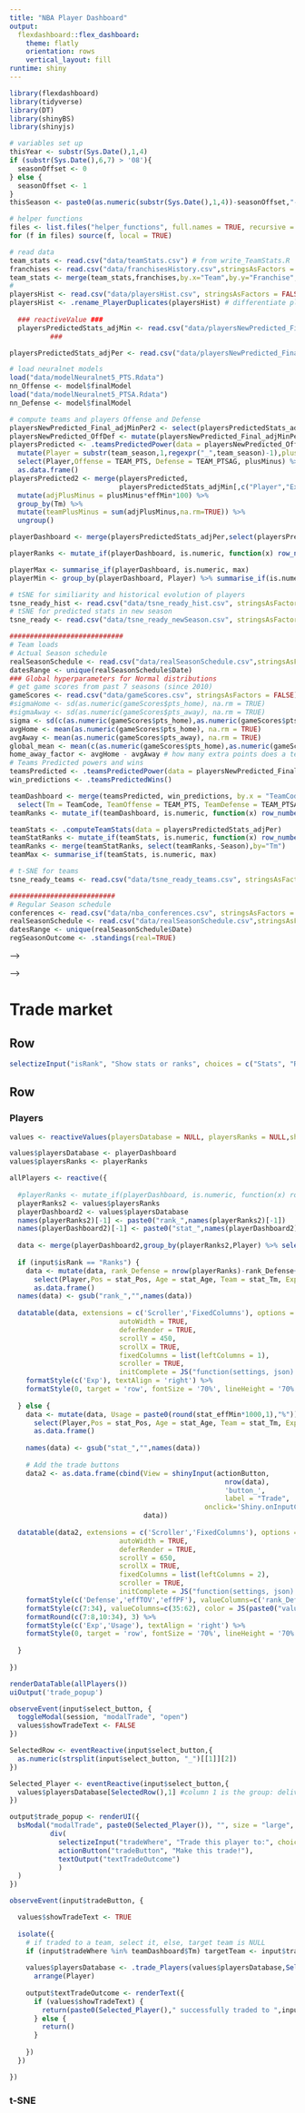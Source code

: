 ```yaml
---
title: "NBA Player Dashboard"
output: 
  flexdashboard::flex_dashboard:
    theme: flatly
    orientation: rows
    vertical_layout: fill
runtime: shiny
---
```


```r
library(flexdashboard)
library(tidyverse)
library(DT)
library(shinyBS)
library(shinyjs)

# variables set up
thisYear <- substr(Sys.Date(),1,4)
if (substr(Sys.Date(),6,7) > '08'){
  seasonOffset <- 0
} else {
  seasonOffset <- 1
}
thisSeason <- paste0(as.numeric(substr(Sys.Date(),1,4))-seasonOffset,"-",as.numeric(substr(Sys.Date(),1,4))-seasonOffset+1) 

# helper functions
files <- list.files("helper_functions", full.names = TRUE, recursive = TRUE)
for (f in files) source(f, local = TRUE)

# read data
team_stats <- read.csv("data/teamStats.csv") # from write_TeamStats.R
franchises <- read.csv("data/franchisesHistory.csv",stringsAsFactors = FALSE) 
team_stats <- merge(team_stats,franchises,by.x="Team",by.y="Franchise",all.x=TRUE)
#
playersHist <- read.csv("data/playersHist.csv", stringsAsFactors = FALSE) # from write_playersHist.R
playersHist <- .rename_PlayerDuplicates(playersHist) # differentiate players with the same name
  
  ### reactiveValue ###
  playersPredictedStats_adjMin <- read.csv("data/playersNewPredicted_Final_adjMin.csv", stringsAsFactors = FALSE)
          ### 

playersPredictedStats_adjPer <- read.csv("data/playersNewPredicted_Final_adjPer.csv", stringsAsFactors = FALSE)

# load neuralnet models
load("data/modelNeuralnet5_PTS.Rdata")
nn_Offense <- model$finalModel
load("data/modelNeuralnet5_PTSA.Rdata")
nn_Defense <- model$finalModel

# compute teams and players Offense and Defense
playersNewPredicted_Final_adjMinPer2 <- select(playersPredictedStats_adjPer, -contains("Per"), -effFG, -effFGA, -effPTS, -effTRB)
playersNewPredicted_OffDef <- mutate(playersNewPredicted_Final_adjMinPer2, Tm = Player, effMin = 1)
playersPredicted <- .teamsPredictedPower(data = playersNewPredicted_OffDef,actualOrPred="predicted") %>%
  mutate(Player = substr(team_season,1,regexpr("_",team_season)-1),plusMinus = TEAM_PTS-TEAM_PTSAG) %>%
  select(Player,Offense = TEAM_PTS, Defense = TEAM_PTSAG, plusMinus) %>%
  as.data.frame()
playersPredicted2 <- merge(playersPredicted,
                           playersPredictedStats_adjMin[,c("Player","Exp","Age","Tm","effMin")], by = "Player") %>%
  mutate(adjPlusMinus = plusMinus*effMin*100) %>%
  group_by(Tm) %>%
  mutate(teamPlusMinus = sum(adjPlusMinus,na.rm=TRUE)) %>%
  ungroup()

playerDashboard <- merge(playersPredictedStats_adjPer,select(playersPredicted2, -c(Age,Tm,effMin)), by = "Player")

playerRanks <- mutate_if(playerDashboard, is.numeric, function(x) row_number(desc(x)))

playerMax <- summarise_if(playerDashboard, is.numeric, max)
playerMin <- group_by(playerDashboard, Player) %>% summarise_if(is.numeric, min)

# tSNE for similiarity and historical evolution of players
tsne_ready_hist <- read.csv("data/tsne_ready_hist.csv", stringsAsFactors = FALSE)
# tSNE for predicted stats in new season
tsne_ready <- read.csv("data/tsne_ready_newSeason.csv", stringsAsFactors = FALSE)

############################
# Team loads
# Actual Season schedule
realSeasonSchedule <- read.csv("data/realSeasonSchedule.csv",stringsAsFactors = FALSE) # from write_seasonSchedule.R
datesRange <- unique(realSeasonSchedule$Date)
### Global hyperparameters for Normal distributions
# get game scores from past 7 seasons (since 2010)
gameScores <- read.csv("data/gameScores.csv", stringsAsFactors = FALSE) # write_scoreDifferentials.R 
#sigmaHome <- sd(as.numeric(gameScores$pts_home), na.rm = TRUE)
#sigmaAway <- sd(as.numeric(gameScores$pts_away), na.rm = TRUE)
sigma <- sd(c(as.numeric(gameScores$pts_home),as.numeric(gameScores$pts_away)), na.rm = TRUE)
avgHome <- mean(as.numeric(gameScores$pts_home), na.rm = TRUE)
avgAway <- mean(as.numeric(gameScores$pts_away), na.rm = TRUE)
global_mean <- mean(c(as.numeric(gameScores$pts_home),as.numeric(gameScores$pts_away)), na.rm = TRUE)
home_away_factor <- avgHome - avgAway # how many extra points does a team score on average when playing home
# Teams Predicted powers and wins
teamsPredicted <- .teamsPredictedPower(data = playersNewPredicted_Final_adjMinPer2,actualOrPred="predicted")
win_predictions <- .teamsPredictedWins() 

teamDashboard <- merge(teamsPredicted, win_predictions, by.x = "TeamCode", by.y = "team") %>%
  select(Tm = TeamCode, TeamOffense = TEAM_PTS, TeamDefense = TEAM_PTSAG, Season, wins)
teamRanks <- mutate_if(teamDashboard, is.numeric, function(x) row_number(desc(x)))

teamStats <- .computeTeamStats(data = playersPredictedStats_adjPer)
teamStatRanks <- mutate_if(teamStats, is.numeric, function(x) row_number(desc(x)))
teamRanks <- merge(teamStatRanks, select(teamRanks,-Season),by="Tm")
teamMax <- summarise_if(teamStats, is.numeric, max)

# t-SNE for teams
tsne_ready_teams <- read.csv("data/tsne_ready_teams.csv", stringsAsFactors = FALSE)

##########################
# Regular Season schedule
conferences <- read.csv("data/nba_conferences.csv", stringsAsFactors = FALSE) # Same as franchises 
realSeasonSchedule <- read.csv("data/realSeasonSchedule.csv",stringsAsFactors = FALSE) # from write_seasonSchedule.R
datesRange <- unique(realSeasonSchedule$Date)
regSeasonOutcome <- .standings(real=TRUE)

```

<!-- Players -->
<!-- ===================================== -->

<!-- Row {.sidebar} -->
<!-- ----------------------------------------------------------------------- -->

<!-- ```{r} -->
<!-- tags$style(type='text/css', ".selectize-input { font-size: 80%; line-height: 10px; width: 95%; min-height: 25px; max-height: 30px} .selectize-dropdown { font-size: 80%; line-height: 15px; }") -->
<!-- selectizeInput("playerName", "Select Player", choices = playerDashboard$Player, selected = playerDashboard$Player[1]) -->
<!-- sliderInput("player_num_clusters", "Number of clusters", min = 2, max = 100, value = 10) -->
<!-- selectizeInput("player_tsne_color", "Color by", choices = c("K_means","Offense","Defense"), selected = "K_means") -->

<!-- ``` -->


<!-- Row -->
<!-- ------------------------------------------------------------------------- -->

<!-- ### Offense {.value-box} -->
<!-- ```{r} -->

<!-- vOff <- reactive({ -->
<!--   data <- filter(playerDashboard, Player == input$playerName) %>% -->
<!--     select(Offense) %>% as.numeric() -->
<!--   data -->
<!-- }) -->

<!-- rOff <- reactive({ -->
<!--   data <- filter(playerRanks, Player == input$playerName) %>% -->
<!--     select(Offense) %>% as.numeric() -->
<!--   data -->
<!-- }) -->

<!-- renderValueBox({ -->

<!--   valueBox( -->
<!--     value = formatC(vOff(), digits = 1, format = "f"), -->
<!--     caption = paste0("Offense (#",rOff(),")"), -->
<!--     icon = "", -->
<!--     color = ifelse(rOff() < nrow(playerRanks)/3,"green",ifelse(rOff() < nrow(playerRanks)*2/3,"lightblue","red")) -->
<!--   ) -->
<!-- }) -->
<!-- ``` -->

<!-- ### Defense {.value-box} -->
<!-- ```{r} -->

<!-- vDef <- reactive({ -->
<!--   data <- filter(playerDashboard, Player == input$playerName) %>% -->
<!--     select(Defense) %>% as.numeric() -->
<!--   data -->
<!-- }) -->

<!-- rDef <- reactive({ -->
<!--   data <- filter(playerRanks, Player == input$playerName) %>% -->
<!--     mutate(Defense = nrow(playerRanks)-Defense+1) %>% -->
<!--     select(Defense) %>% as.numeric() -->
<!--   data -->
<!-- }) -->

<!-- renderValueBox({ -->

<!--   valueBox( -->
<!--     value = formatC(vDef(), digits = 1, format = "f"), -->
<!--     caption = paste0("Defense (#",rDef(),")"), -->
<!--     icon = "", -->
<!--     color = ifelse(rDef() < nrow(playerRanks)/3,"green",ifelse(rDef() < nrow(playerRanks)*2/3,"lightblue","red")) -->
<!--   ) -->
<!-- }) -->
<!-- ``` -->

<!-- ### Usage Rate {.value-box} -->
<!-- ```{r} -->

<!-- vMin <- reactive({ -->
<!--   data <- filter(playerDashboard, Player == input$playerName) %>% -->
<!--     select(effMin) %>% as.numeric() -->
<!--   data -->
<!-- }) -->

<!-- rMin <- reactive({ -->
<!--   data <- filter(playerRanks, Player == input$playerName) %>% -->
<!--     select(effMin) %>% as.numeric() -->
<!--   data -->
<!-- }) -->

<!-- renderValueBox({ -->

<!--   valueBox( -->
<!--     value = paste0(formatC(vMin()*1000, digits = 1, format = "f"),"%"), -->
<!--     caption = paste0("Usage (#",rMin(),")"), -->
<!--     icon = "", -->
<!--     color = ifelse(rMin() < nrow(playerRanks)/3,"green",ifelse(rMin() < nrow(playerRanks)*2/3,"lightblue","red")) -->
<!--   ) -->
<!-- }) -->
<!-- ``` -->

<!-- ### Experience {.value-box} -->
<!-- ```{r} -->

<!-- vExp <- reactive({ -->
<!--   data <- filter(playerDashboard, Player == input$playerName) %>% -->
<!--     select(Exp) %>% as.character() -->
<!--   data -->
<!-- }) -->

<!-- renderValueBox({ -->

<!--   valueBox( -->
<!--     value = vExp(), -->
<!--     icon = "", -->
<!--     color = "lightgrey" -->
<!--   ) -->
<!-- }) -->
<!-- ``` -->

<!-- ### Age {.value-box} -->
<!-- ```{r} -->

<!-- vAge <- reactive({ -->
<!--   data <- filter(playerDashboard, Player == input$playerName) %>% -->
<!--     select(Age) %>% as.numeric() -->
<!--   data -->
<!-- }) -->

<!-- renderValueBox({ -->

<!--   valueBox( -->
<!--     value = vAge(), -->
<!--     icon = "", -->
<!--     color = "lightgrey" -->
<!--   ) -->
<!-- }) -->
<!-- ``` -->

<!-- ### Team {.value-box} -->
<!-- ```{r} -->

<!-- vTm <- reactive({ -->
<!--   data <- filter(playerDashboard, Player == input$playerName) %>% -->
<!--     select(Tm) %>% as.character() -->
<!--   data -->
<!-- }) -->

<!-- renderValueBox({ -->

<!--   valueBox( -->
<!--     value = vTm(), -->
<!--     icon = "", -->
<!--     color = "lightgrey" -->
<!--   ) -->
<!-- }) -->
<!-- ``` -->

<!-- Row {.tabset .tabset-fade} -->
<!-- ----------------------------------------------------------------------- -->

<!-- ### Player Stats -->
<!-- ```{r} -->
<!-- barplotPlayerStats <- reactive({ -->

<!--   off_def <- filter(playerDashboard, Player == input$playerName) %>%  -->
<!--     select(Offense, Defense) -->
<!--   #data <- filter(playerDashboard, Player == "LeBron James") %>%  -->
<!--   data <- filter(playerDashboard, Player == input$playerName) %>%  -->
<!--     select(contains("eff"), contains("Per")) %>% -->
<!--     gather(Stat, Value)  -->
<!--     #mutate(Value = ifelse(grepl("Per",Stat), paste0(round(Value*100,1),"%"), -->
<!--     #                     ifelse(grepl("Min",Stat), paste0(round(Value*1000,1),"%"),round(Value,2)))) -->

<!--   ranks <- filter(playerRanks, Player == input$playerName) %>%  -->
<!--   #ranks <- filter(playerRanks, Player == "LeBron James") %>%  -->
<!--     select(contains("eff"), contains("Per")) %>% -->
<!--     gather(Stat, Value) %>% -->
<!--     mutate(color = ifelse(grepl("TOV|PF",Stat), -->
<!--                           ifelse(Value > nrow(playerDashboard)/3,"green", -->
<!--                                  ifelse(Value > nrow(playerDashboard)*2/3,"lightblue","red")), -->
<!--                           ifelse(Value < nrow(playerDashboard)/3,"green", -->
<!--                                  ifelse(Value < nrow(playerDashboard)*2/3,"lightblue","red")))) %>% -->
<!--     mutate(Rank = Value) %>% -->
<!--     select(-Value) -->

<!--   data <- merge(data,ranks[,c("Stat","Rank","color")],by="Stat") %>%  -->
<!--     mutate(order = c(8,7,11,10,15,20,17,5,4,2,14,13,23,18,22,1,19,21,16,6,9,3,12)) %>% -->
<!--     mutate(Stat = as.factor(Stat)) %>% -->
<!--     arrange(order) -->

<!--   maxs <- select(playerMax, contains("eff"), contains("Per")) %>% -->
<!--     gather(Stat, Value) %>% -->
<!--     mutate(Stat = as.factor(Stat)) %>% -->
<!--     merge(data[,c("Stat","order")],by="Stat") %>% -->
<!--     arrange(order) -->

<!--   data$Stat = factor(data$Stat, levels = data$Stat[order(data$order, decreasing = FALSE)], ordered=TRUE,  -->
<!--                      labels = c("Points","effFG%","FG%","FG_A","FG_M","FG_2P%","FG_2PM","FG_2PA","FG_3P%","FG_3PM","FG_3PA","FT%","FT_M","FT_A","AST","TRB","DRB","ORB","STL","BLK","TOV","PF","Usage")) -->

<!--   maxs$Stat = factor(maxs$Stat, levels = maxs$Stat[order(data$order, decreasing = FALSE)], ordered=TRUE,  -->
<!--                      labels = c("Points","effFG%","FG%","FG_A","FG_M","FG_2P%","FG_2PM","FG_2PA","FG_3P%","FG_3PM","FG_3PA","FT%","FT_M","FT_A","AST","TRB","DRB","ORB","STL","BLK","TOV","PF","Usage")) -->

<!--   ggplot(NULL) + -->
<!--     geom_bar(data = data, aes(Stat, Value), stat = "identity", fill=factor(data$color)) + -->
<!--     geom_bar(data = maxs, aes(Stat, Value), stat = "identity", fill = "grey", alpha = 0.3) + -->
<!--     #coord_flip() + -->
<!--     geom_text(data = data, aes(Stat,0.95,label = ifelse(grepl("%",Stat), paste0(round(Value*100,1),"%"), -->
<!--                           ifelse(grepl("Usage",Stat), paste0(round(Value*1000,1),"%"),round(Value,2))))) + -->
<!--     geom_text(data = data, aes(Stat,.85,label = paste0("(",Rank,")"))) + -->
<!--     theme(legend.key=element_blank(), -->
<!--               legend.title=element_blank(), -->
<!--               legend.text = element_blank(), -->
<!--               legend.position="none", -->
<!--               plot.title = element_text(size=9), -->
<!--               panel.border = element_blank(), -->
<!--               panel.background = element_blank(), -->
<!--               axis.text.x = element_text(size = 8), -->
<!--               #axis.text.y = element_blank(), -->
<!--               axis.title.x = element_blank(), -->
<!--               axis.title.y = element_blank(), -->
<!--               axis.ticks = element_blank()) -->

<!-- }) -->

<!-- renderPlot(barplotPlayerStats()) -->

<!-- ``` -->

<!-- ### Similar Players  -->
<!-- ```{r} -->

<!-- similar <- reactive({ -->

<!--   similarPlayers <- .compare10_click(thisSeason,input$playerName,data=tsne_ready) %>% -->
<!--   #similarPlayers <- .compare10_click(thisSeason,"Kyrie Irving",data=tsne_ready) %>% -->
<!--     top_n(11,-dist) %>% tail(10) %>%  -->
<!--     merge(playerDashboard[,c("Player","Offense","Defense","effMin","Age","Tm")], by="Player") %>% -->
<!--     mutate(Offense = round(Offense,1), Defense = round(Defense,1),dist = round(dist,2), effMin = paste0(formatC(effMin*1000,digits=1,format="f"),"%")) %>% -->
<!--     arrange(dist) %>% -->
<!--     select(Player,Team = Tm, Age, Offense, Defense, `Usage Rate` = effMin,`Euclidean dist` = dist) -->

<!--   datatable(similarPlayers, extensions = 'Scroller', options = list(dom="t", scrollY = 150,scroller = TRUE,initComplete = JS("function(settings, json) {","$(this.api().table().header()).css({'background-color': '#fff', 'color': '#575859', 'font-size': '10px'});","}") -->
<!--                                    #, columnDefs = list(list(visible = FALSE, targets = c((ncol(roster)-2):(ncol(roster)-1)))) -->
<!--                                    )) %>% -->
<!--     formatStyle(0, target = 'row', fontSize = '70%', lineHeight = '70%') %>% -->
<!--     formatStyle(c('Usage Rate'), textAlign = 'right') -->


<!-- }) -->

<!-- renderDataTable(similar())   -->


<!-- ``` -->


<!-- ### Similar Players Last 5 Seasons {data-width=350} -->
<!-- ```{r} -->

<!-- similar_hist <- reactive({ -->
<!--   similarPlayers_Hist <- data.frame() -->
<!--   player_seasons <- filter(tsne_ready_hist, Player == input$playerName) %>% -->
<!--     arrange(desc(Season)) %>% select(Season) %>% head(5) -->
<!--   for (s in player_seasons$Season) { -->
<!--     thisSeason <- .compare10_click(s,input$playerName,data=tsne_ready_hist) %>% -->
<!--       top_n(11,-dist) %>% tail(10) %>% mutate(player_season = paste0(Player," (",Season,")")) %>% select(player_season) -->
<!--     names(thisSeason) <- c(paste0("In Season: ",s)) -->
<!--     if (nrow(similarPlayers_Hist) > 0) similarPlayers_Hist <- cbind(similarPlayers_Hist,thisSeason) else similarPlayers_Hist <- thisSeason -->
<!--   } -->

<!--   datatable(similarPlayers_Hist, extensions = 'Scroller', options = list(dom="t",scrollY = 150,scroller = TRUE,initComplete = JS("function(settings, json) {","$(this.api().table().header()).css({'background-color': '#fff', 'color': '#575859', 'font-size': '10px'});","}") -->
<!--                                    #, columnDefs = list(list(visible = FALSE, targets = c((ncol(roster)-2):(ncol(roster)-1)))) -->
<!--                                    )) %>% -->
<!--     formatStyle(0, target = 'row', fontSize = '70%', lineHeight = '70%') -->

<!-- }) -->

<!-- renderDataTable(similar_hist())   -->


<!-- ``` -->

<!-- Row {.tabset .tabset-fade} -->
<!-- --------------------------------------------------- -->

<!-- ### Player t-SNE map  -->
<!-- ```{r} -->
<!-- tsne_predicted <- reactive({ -->

<!-- playerCluster <- kmeans(tsne_ready[, c("x","y")], input$player_num_clusters, nstart = 10, iter.max = 20) -->
<!--   tsne_ready2 <- cbind(tsne_ready, cluster = playerCluster$cluster) -->

<!--   tsne_points_filter <- filter(tsne_ready2, Player == input$playerName) -->
<!--     #centroid <- data.frame(x=(mean(tsne_points_filter$x)),y=mean(tsne_points_filter$y)) -->
<!--     x_limit <- c(min(tsne_points_filter$x)-5,max(tsne_points_filter$x)+10)  -->
<!--     y_limit <- c(min(tsne_points_filter$y)-5,max(tsne_points_filter$y)+10) -->

<!--   cluster_representative <- group_by(tsne_ready2, cluster) %>%  -->
<!--     mutate(x_mean = mean(x), y_mean=mean(y)) %>% -->
<!--     mutate(dist = sqrt((x-x_mean)^2+(y-y_mean)^2)) %>% -->
<!--     filter(dist==min(dist)) %>% -->
<!--     select(cluster, Player,Season, x,y,dist) %>% -->
<!--     ungroup() -->

<!--   if (nrow(tsne_points_filter) > 0) {    -->
<!--     ggplot(NULL, aes(x,y)) +   -->
<!--         geom_point(data=tsne_ready2,aes(color = as.factor(cluster)),alpha = 0.5) + -->
<!--         geom_point(data=tsne_points_filter,color = "red",size=4) + -->
<!--       geom_text(data = cluster_representative, aes(label = paste0(Player," (",Season,")")),color="grey",size=3, nudge_y = 1) + -->
<!--         geom_text(data=tsne_points_filter,aes(label = paste0(Player," (",Season,")")),color="blue",size=3, nudge_y = 1) + -->
<!--         theme(legend.key=element_blank(), -->
<!--               legend.title=element_blank(), -->
<!--               legend.text = element_blank(), -->
<!--               legend.position="none", -->
<!--               plot.title = element_text(size=9), -->
<!--               panel.border = element_blank(), -->
<!--               panel.background = element_blank(), -->
<!--               axis.text.x = element_blank(), -->
<!--               axis.text.y = element_blank(), -->
<!--               axis.title.x = element_blank(), -->
<!--               axis.title.y = element_blank(), -->
<!--               axis.ticks = element_blank()) -->
<!--   } else { -->
<!--     ggplot(NULL, aes(x,y)) +   -->
<!--         geom_point(data=tsne_ready2,aes(color = as.factor(cluster)),alpha = 0.5) + -->
<!--       geom_text(data = cluster_representative, aes(label = paste0(Player," (",Season,")")),size=3, nudge_y = 1) + -->
<!--         theme(legend.key=element_blank(), -->
<!--               legend.title=element_blank(), -->
<!--               legend.text = element_blank(), -->
<!--               legend.position="none", -->
<!--               plot.title = element_text(size=9), -->
<!--               panel.border = element_blank(), -->
<!--               panel.background = element_blank(), -->
<!--               axis.text.x = element_blank(), -->
<!--               axis.text.y = element_blank(), -->
<!--               axis.title.x = element_blank(), -->
<!--               axis.title.y = element_blank(), -->
<!--               axis.ticks = element_blank()) -->
<!--   } -->

<!-- }) -->

<!-- renderPlot(tsne_predicted()) -->
<!-- ``` -->

<!-- ### t-SNE timeline -->
<!-- ```{r} -->

<!-- tsne_historical <- reactive({ -->

<!--   playerCluster <- kmeans(tsne_ready_hist[, c("x","y")], input$player_num_clusters, nstart = 10, iter.max = 20) -->
<!--   tsne_ready_hist2 <- cbind(tsne_ready_hist, cluster = playerCluster$cluster) -->

<!--   tsne_points_filter <- filter(tsne_ready_hist2, Player == input$playerName) -->
<!--     #centroid <- data.frame(x=(mean(tsne_points_filter$x)),y=mean(tsne_points_filter$y)) -->
<!--     x_limit <- c(min(tsne_points_filter$x)-5,max(tsne_points_filter$x)+10)  -->
<!--     y_limit <- c(min(tsne_points_filter$y)-5,max(tsne_points_filter$y)+10) -->

<!--   cluster_representative <- group_by(tsne_ready_hist2, cluster) %>%  -->
<!--     mutate(x_mean = mean(x), y_mean=mean(y)) %>% -->
<!--     mutate(dist = sqrt((x-x_mean)^2+(y-y_mean)^2)) %>% -->
<!--     filter(dist==min(dist)) %>% -->
<!--     select(cluster, Player,Season, x,y,dist) %>% -->
<!--     ungroup() -->

<!--   if (nrow(tsne_points_filter) > 0) {    -->
<!--     ggplot(NULL, aes(x,y)) +   -->
<!--         geom_point(data=tsne_ready_hist2,aes(color = as.factor(cluster)),alpha = 0.2) + -->
<!--         geom_jitter(data=tsne_points_filter,color = "red",size=4,width = 1.5, height = 1.5) + -->
<!--         geom_text(data = cluster_representative, aes(label = paste0(Player," (",Season,")")),color = "grey",size=3, nudge_y = 1) + -->
<!--         geom_text(data=tsne_points_filter,aes(label = Season),color="blue",size=3, nudge_y = 1) + -->
<!--         theme(legend.key=element_blank(), -->
<!--               legend.title=element_blank(), -->
<!--               legend.text = element_blank(), -->
<!--               legend.position="none", -->
<!--               plot.title = element_text(size=9), -->
<!--               panel.border = element_blank(), -->
<!--               panel.background = element_blank(), -->
<!--               axis.text.x = element_blank(), -->
<!--               axis.text.y = element_blank(), -->
<!--               axis.title.x = element_blank(), -->
<!--               axis.title.y = element_blank(), -->
<!--               axis.ticks = element_blank()) -->
<!--   } else { -->
<!--     ggplot(NULL, aes(x,y)) +   -->
<!--       geom_point(data=tsne_ready_hist2,aes(color = as.factor(cluster)),alpha = 0.2) + -->
<!--       geom_text(data = cluster_representative, aes(label = paste0(Player," (",Season,")")),size=3, nudge_y = 1) + -->
<!--       theme(legend.key=element_blank(), -->
<!--               legend.title=element_blank(), -->
<!--               legend.text = element_blank(), -->
<!--               legend.position="none", -->
<!--               plot.title = element_text(size=9), -->
<!--               panel.border = element_blank(), -->
<!--               panel.background = element_blank(), -->
<!--               axis.text.x = element_blank(), -->
<!--               axis.text.y = element_blank(), -->
<!--               axis.title.x = element_blank(), -->
<!--               axis.title.y = element_blank(), -->
<!--               axis.ticks = element_blank()) -->
<!--   } -->
<!-- }) -->

<!-- renderPlot(tsne_historical()) -->

<!-- ``` -->

<!-- Teams -->
<!-- ===================================== -->

<!-- Row {.sidebar} -->
<!-- ----------------------------------------------------------------------- -->

<!-- ```{r} -->
<!-- #renderUI(tags$img(src=paste0("https://i.cdn.turner.com/nba/nba/.element/img/4.0/global/logos/512x512/bg.white/svg/",input$teamCode,".svg"),width = '80px',height='80px')) -->
<!-- renderUI(tags$img(src=paste0("images/",input$teamCode,".svg"),width = '80px',height='80px')) -->
<!-- tags$style(type='text/css', ".selectize-input { font-size: 80%; line-height: 10px; width: 95%; min-height: 25px; max-height: 30px} .selectize-dropdown { font-size: 80%; line-height: 15px; }") -->
<!-- selectizeInput("teamCode", "Select Team", choices = teamDashboard$Tm, selected = teamDashboard$Tm[1]) -->
<!-- sliderInput("num_clusters", "Number of clusters", min = 2, max = 100, value = 10) -->
<!-- selectizeInput("team_tsne_color", "Color by", choices = c("K_means","Offense","Defense"), selected = "K_means") -->
<!-- radioButtons("bubble_size", "Balloon size proportional to usage?", c("Yes" = "yes", -->
<!--                  "No" = "no")) -->

<!-- ``` -->


<!-- Row -->
<!-- ------------------------------------------------------------------------- -->

<!-- ### Offense {.value-box} -->
<!-- ```{r} -->

<!-- vtOff <- reactive({ -->
<!--   data <- filter(teamDashboard, Tm == input$teamCode) %>% -->
<!--     select(TeamOffense) %>% as.numeric() -->
<!--   data -->
<!-- }) -->

<!-- rtOff <- reactive({ -->
<!--   data <- filter(teamRanks, Tm == input$teamCode) %>% -->
<!--     select(TeamOffense) %>% as.numeric() -->
<!--   data -->
<!-- }) -->

<!-- renderValueBox({ -->

<!--   valueBox( -->
<!--     value = formatC(vtOff(), digits = 1, format = "f"), -->
<!--     caption = paste0("Offense (#",rtOff(),")"), -->
<!--     icon = "", -->
<!--     color = ifelse(rtOff() < nrow(teamRanks)/3,"green",ifelse(rtOff() < nrow(teamRanks)*2/3,"lightblue","red")) -->
<!--   ) -->
<!-- }) -->
<!-- ``` -->

<!-- ### Defense {.value-box} -->
<!-- ```{r} -->

<!-- vtDef <- reactive({ -->
<!--   data <- filter(teamDashboard, Tm == input$teamCode) %>% -->
<!--     select(TeamDefense) %>% as.numeric() -->
<!--   data -->
<!-- }) -->

<!-- rtDef <- reactive({ -->
<!--   data <- filter(teamRanks, Tm == input$teamCode) %>% -->
<!--     mutate(TeamDefense = nrow(teamRanks)-TeamDefense+1) %>% -->
<!--     select(TeamDefense) %>% as.numeric() -->
<!--   data -->
<!-- }) -->

<!-- renderValueBox({ -->

<!--   valueBox( -->
<!--     value = formatC(vtDef(), digits = 1, format = "f"), -->
<!--     caption = paste0("Defense (#",rtDef(),")"), -->
<!--     icon = "", -->
<!--     color = ifelse(rtDef() < nrow(teamRanks)/3,"green",ifelse(rtDef() < nrow(teamRanks)*2/3,"lightblue","red")) -->
<!--   ) -->
<!-- }) -->
<!-- ``` -->

<!-- ### Wins {.value-box} -->
<!-- ```{r} -->

<!-- vtWins <- reactive({ -->
<!--   data <- filter(teamDashboard, Tm == input$teamCode) %>% -->
<!--     select(wins) %>% as.numeric() -->
<!--   data -->
<!-- }) -->

<!-- rtWins <- reactive({ -->
<!--   data <- filter(teamRanks, Tm == input$teamCode) %>% -->
<!--     #mutate(wins = nrow(teamRanks)-wins+1) %>% -->
<!--     select(wins) %>% as.numeric() -->
<!--   data -->
<!-- }) -->

<!-- renderValueBox({ -->

<!--   valueBox( -->
<!--     value = formatC(vtWins(), digits = 1, format = "f"), -->
<!--     caption = paste0("Wins (#",rtWins(),")"), -->
<!--     icon = "", -->
<!--     color = ifelse(rtWins() < nrow(teamRanks)/3,"green",ifelse(rtWins() < nrow(teamRanks)*2/3,"lightblue","red")) -->
<!--   ) -->
<!-- }) -->
<!-- ``` -->

<!-- ### Age {.value-box} -->
<!-- ```{r} -->

<!-- vtAge <- reactive({ -->
<!--   data <- filter(teamStats, Tm == input$teamCode) %>% -->
<!--     select(Age) %>% as.numeric() -->
<!--   data -->
<!-- }) -->

<!-- rtAge <- reactive({ -->
<!--   data <- filter(teamRanks, Tm == input$teamCode) %>% -->
<!--     mutate(Age = nrow(teamRanks)-Age+1) %>% -->
<!--     select(Age) %>% as.numeric() -->
<!--   data -->
<!-- }) -->

<!-- renderValueBox({ -->

<!--   valueBox( -->
<!--     value = formatC(vtAge(), digits = 1, format = "f"), -->
<!--     caption = paste0("Age (#",rtAge(),")"), -->
<!--     icon = "", -->
<!--     color = "lightgrey" -->
<!--   ) -->
<!-- }) -->
<!-- ``` -->


<!-- Row {.tabset .tabset-fade} -->
<!-- ----------------------------------------------------------------------- -->

<!-- ### Team Stats -->
<!-- ```{r} -->
<!-- barplotTeamStats <- reactive({ -->

<!--   off_def <- filter(teamDashboard, Tm == input$teamCode) %>%  -->
<!--     select(TeamOffense, TeamDefense) -->
<!--   #data <- filter(teamStats, Tm == "CLE") %>%  -->
<!--   data <- filter(teamStats, Tm == input$teamCode) %>%  -->
<!--     select(contains("eff"), contains("Per")) %>% -->
<!--     gather(Stat, Value)  -->

<!--   ranks <- filter(teamRanks, Tm == input$teamCode) %>%  -->
<!--   #ranks <- filter(teamRanks, Tm == "CLE") %>%  -->
<!--     select(contains("eff"), contains("Per")) %>% -->
<!--     gather(Stat, Value) %>% -->
<!--     mutate(color = ifelse(grepl("TOV|PF",Stat), -->
<!--                           ifelse(Value > nrow(teamDashboard)/3,"green", -->
<!--                                  ifelse(Value > nrow(teamDashboard)*2/3,"lightblue","red")), -->
<!--                           ifelse(Value < nrow(teamDashboard)/3,"green", -->
<!--                                  ifelse(Value < nrow(teamDashboard)*2/3,"lightblue","red")))) %>% -->
<!--     mutate(Rank = Value) %>% -->
<!--     select(-Value) -->

<!--   data <- merge(data,ranks[,c("Stat","Rank","color")],by="Stat") %>%  -->
<!--     mutate(order = c(8,7,11,10,15,20,17,5,4,2,14,13,18,22,1,19,21,16,6,9,3,12)) %>% -->
<!--     mutate(Stat = as.factor(Stat)) %>% -->
<!--     arrange(order) -->

<!--   maxs <- select(teamMax, contains("eff"), contains("Per")) %>% -->
<!--     gather(Stat, Value) %>% -->
<!--     mutate(Stat = as.factor(Stat)) %>% -->
<!--     merge(data[,c("Stat","order")],by="Stat") %>% -->
<!--     arrange(order) -->

<!--   data$Stat = factor(data$Stat, levels = data$Stat[order(data$order, decreasing = FALSE)], ordered=TRUE,  -->
<!--                      labels = c("Points","effFG%","FG%","FG_A","FG_M","FG_2P%","FG_2PM","FG_2PA","FG_3P%","FG_3PM","FG_3PA","FT%","FT_M","FT_A","AST","TRB","DRB","ORB","STL","BLK","TOV","PF")) -->

<!--   maxs$Stat = factor(maxs$Stat, levels = maxs$Stat[order(data$order, decreasing = FALSE)], ordered=TRUE,  -->
<!--                      labels = c("Points","effFG%","FG%","FG_A","FG_M","FG_2P%","FG_2PM","FG_2PA","FG_3P%","FG_3PM","FG_3PA","FT%","FT_M","FT_A","AST","TRB","DRB","ORB","STL","BLK","TOV","PF")) -->

<!--   ggplot(NULL) + -->
<!--     geom_bar(data = data, aes(Stat, Value), stat = "identity", fill=factor(data$color)) + -->
<!--     geom_bar(data = maxs, aes(Stat, Value), stat = "identity", fill = "grey", alpha = 0.3) + -->
<!--     #coord_flip() + -->
<!--     geom_text(data = data, aes(Stat,0.95,label = ifelse(grepl("%",Stat), paste0(round(Value*100,1),"%"), -->
<!--                           ifelse(grepl("Usage",Stat), paste0(round(Value*1000,1),"%"),round(Value,2))))) + -->
<!--     geom_text(data = data, aes(Stat,.85,label = paste0("(",Rank,")"))) + -->
<!--     theme(legend.key=element_blank(), -->
<!--               legend.title=element_blank(), -->
<!--               legend.text = element_blank(), -->
<!--               legend.position="none", -->
<!--               plot.title = element_text(size=9), -->
<!--               panel.border = element_blank(), -->
<!--               panel.background = element_blank(), -->
<!--               axis.text.x = element_text(size = 8), -->
<!--               #axis.text.y = element_blank(), -->
<!--               axis.title.x = element_blank(), -->
<!--               axis.title.y = element_blank(), -->
<!--               axis.ticks = element_blank()) -->

<!-- }) -->

<!-- renderPlot(barplotTeamStats()) -->

<!-- ``` -->

<!-- ### Similar Teams  -->
<!-- ```{r} -->

<!-- similarTeams <- reactive({ -->

<!--     distCouPerX <- filter(tsne_ready_teams,Tm == input$teamCode)$x -->
<!--     #distCouPerX <- filter(tsne_ready_teams,Tm == "CLE")$x -->
<!--     #distCouPerY <- filter(tsne_ready_teams,Tm == "CLE")$y -->
<!--     distCouPerY <- filter(tsne_ready_teams,Tm == input$teamCode)$y -->

<!--     similar_teams <- tsne_ready_teams %>% -->
<!--       select(Season,Tm,x,y) %>% -->
<!--       mutate(dist = sqrt((x-distCouPerX)^2+(y-distCouPerY)^2)) %>% -->
<!--       arrange(dist) %>% -->
<!--       select(-x,-y) %>% -->
<!--       top_n(30,-dist) %>%  -->
<!--       tail(29) %>%  -->
<!--       merge(teamDashboard[,c("Tm","TeamOffense","TeamDefense","wins")], by="Tm") %>% -->
<!--       mutate(Offense = round(TeamOffense,1), Defense = round(TeamDefense,1),dist = round(dist,2)) %>% -->
<!--       arrange(dist) %>% -->
<!--       select(Team = Tm, Offense, Defense, `Euclidean dist` = dist) -->

<!--   similar_teams -->
<!-- }) -->

<!-- renderTable(similarTeams())   -->


<!-- ``` -->

<!-- ### Roster -->
<!-- ```{r} -->

<!-- roster <- reactive({ -->
<!--   #roster <- filter(playerDashboard, Tm == "ATL") %>% -->
<!--   roster <- filter(playerDashboard, Tm == input$teamCode) %>% -->
<!--     merge(select(playerRanks,Player,rank_Off = Offense,rank_Def = Defense), by="Player") %>% -->
<!--     mutate(rank_Def = nrow(playerDashboard) - rank_Def - 1) %>% -->
<!--     arrange(desc(effMin)) %>% -->
<!--     mutate(Usage = paste0(round(effMin*1000,1),"%")) %>% -->
<!--     select(Player,Pos,Age,Exp,Offense,Defense,Usage,rank_Off,rank_Def) -->

<!--   datatable(roster, options = list(dom="t", pageLength = 25 -->
<!--                                    #, columnDefs = list(list(visible = FALSE, targets = c((ncol(roster)-2):(ncol(roster)-1)))) -->
<!--                                    ), rownames = FALSE) %>% -->
<!--     formatStyle('Offense', valueColumns='rank_Off', color = JS(paste0("value < ",nrow(playerRanks)/3," ? 'green' : value < ",nrow(playerRanks)*2/3," ? 'lightblue' : 'red'")), fontWeight = 'bold') %>% -->
<!--     formatStyle('Defense', valueColumns='rank_Def', color = JS(paste0("value < ",nrow(playerRanks)/3," ? 'green' : value < ",nrow(playerRanks)*2/3," ? 'lightblue' : 'red'")), fontWeight = 'bold') %>% -->
<!--     formatRound(c('Offense','Defense'), 2) %>% -->
<!--     formatStyle(c('Exp','Usage'), textAlign = 'right') %>% -->
<!--     formatStyle(0, target = 'row', fontSize = '70%', lineHeight = '70%') -->

<!-- }) -->

<!-- renderDataTable(roster())   -->

<!-- ``` -->

<!-- ### Team t-SNE map -->
<!-- ```{r} -->
<!-- tsne_teamPredicted <- reactive({ -->

<!--   #playerCluster <- kmeans(tsne_ready[, c("x","y")], 13, nstart = 10, iter.max = 20) -->
<!--   playerCluster <- kmeans(tsne_ready[, c("x","y")], input$num_clusters, nstart = 10, iter.max = 20) -->
<!--   tsne_ready2 <- cbind(tsne_ready, K_means = playerCluster$cluster) %>% -->
<!--     merge(playerDashboard[,c("Player","effMin","Offense","Defense")], by="Player") %>% -->
<!--     mutate(Defense = -Defense) -->

<!--   #tsne_points_filter <- filter(tsne_ready2, Tm == "ATL") -->
<!--   tsne_points_filter <- filter(tsne_ready2, Tm == input$teamCode) -->
<!--     #centroid <- data.frame(x=(mean(tsne_points_filter$x)),y=mean(tsne_points_filter$y)) -->
<!--     #x_limit <- c(min(tsne_points_filter$x)-5,max(tsne_points_filter$x)+10)  -->
<!--     #y_limit <- c(min(tsne_points_filter$y)-5,max(tsne_points_filter$y)+10) -->

<!--   cluster_representative <- group_by(tsne_ready2, K_means) %>%  -->
<!--     mutate(x_mean = mean(x), y_mean=mean(y)) %>% -->
<!--     mutate(dist = sqrt((x-x_mean)^2+(y-y_mean)^2)) %>% -->
<!--     filter(dist==min(dist)) %>% -->
<!--     select(K_means, Player,Season, x,y,dist) %>% -->
<!--     ungroup() -->

<!--   # color by -->
<!--   #thisVar <- "Offense" -->
<!--   #tsne_ready2 <- mutate(tsne_ready2, cluster = ifelse(input$team_tsne_color == "Offense", Offense, ifelse(input$team_tsne_color == "Defense", Defense,cluster)))  -->
<!--   #tsne_ready2 <- mutate(tsne_ready2, cluster = ifelse(thisVar == "Offense", Offense, ifelse(thisVar == "Defense", Defense,factor(cluster))))  -->
<!--   #tsne_ready2 <- mutate(tsne_ready2, cluster = Offense)  -->
<!--   #tsne_points_filter <- mutate(tsne_points_filter, cluster = ifelse(input$team_tsne_color == "Offense", Offense, ifelse(input$team_tsne_color == "Defense", Defense,cluster)))  -->
<!--   #tsne_points_filter <- mutate(tsne_points_filter, cluster = ifelse(thisVar == "Offense", Offense, ifelse(thisVar == "Defense", Defense,cluster)))  -->
<!--   #tsne_points_filter <- mutate(tsne_points_filter, cluster = Offense) -->
<!--   if (input$bubble_size == "yes") size_balloons <- "effMin*10" else size_balloons <- 5 -->

<!--   if (nrow(tsne_points_filter) > 0) { -->
<!--     if (!(input$team_tsne_color == "K_means")) { -->
<!--       ggplot(NULL, aes(x,y)) +   -->
<!--         geom_point(data=tsne_ready2,aes(color = eval(parse(text=input$team_tsne_color))),alpha = 0.6) + -->
<!--         geom_point(data=tsne_points_filter,aes(color = eval(parse(text=input$team_tsne_color)), size=eval(parse(text = size_balloons))),alpha = 1) + -->
<!--         scale_color_gradient2(midpoint = eval(parse(text = paste0("median(as.numeric(tsne_ready2$",input$team_tsne_color,"))"))), low="red", mid="white",high="green")+ -->
<!--         geom_text(data = cluster_representative, aes(label = paste0(Player," (",Season,")")),size=3, nudge_y = 1, color = 'lightgrey') + -->
<!--         geom_text(data=tsne_points_filter,aes(label = paste0(Player," (",Season,")")),size=3, nudge_y = 1, color = 'blue') + -->
<!--         theme(legend.key=element_blank(), -->
<!--               legend.title=element_blank(), -->
<!--               legend.text = element_blank(), -->
<!--               legend.position="none", -->
<!--               plot.title = element_text(size=9), -->
<!--               panel.border = element_blank(), -->
<!--               panel.background = element_blank(), -->
<!--               axis.text.x = element_blank(), -->
<!--               axis.text.y = element_blank(), -->
<!--               axis.title.x = element_blank(), -->
<!--               axis.title.y = element_blank(), -->
<!--               axis.ticks = element_blank()) -->
<!--     } else { -->
<!--       ggplot(NULL, aes(x,y)) +   -->
<!--         geom_point(data=tsne_ready2,aes(color = eval(parse(text=input$team_tsne_color))),alpha = 0.6) + -->
<!--         geom_point(data=tsne_points_filter,aes(color = eval(parse(text=input$team_tsne_color)), size=eval(parse(text = size_balloons))),alpha = 1) + -->
<!--         geom_text(data = cluster_representative, aes(label = paste0(Player," (",Season,")")),size=3, nudge_y = 1, color = 'lightgrey') + -->
<!--         geom_text(data=tsne_points_filter,aes(label = paste0(Player," (",Season,")")),size=3, nudge_y = 1, color = 'blue') + -->
<!--         theme(legend.key=element_blank(), -->
<!--               legend.title=element_blank(), -->
<!--               legend.text = element_blank(), -->
<!--               legend.position="none", -->
<!--               plot.title = element_text(size=9), -->
<!--               panel.border = element_blank(), -->
<!--               panel.background = element_blank(), -->
<!--               axis.text.x = element_blank(), -->
<!--               axis.text.y = element_blank(), -->
<!--               axis.title.x = element_blank(), -->
<!--               axis.title.y = element_blank(), -->
<!--               axis.ticks = element_blank()) -->
<!--     } -->

<!--   } else { -->
<!--     ggplot(NULL, aes(x,y)) +   -->
<!--         geom_point(data=tsne_ready2,aes(color = cluster),alpha = 1) + -->
<!--         scale_color_gradient2(midpoint = median(tsne_ready2$cluster), low="red", mid="white",high="green")+ -->
<!--         geom_text(data = cluster_representative, aes(label = paste0(Player," (",Season,")")),size=3, nudge_y = 1, color = 'lightgrey') + -->
<!--         theme(legend.key=element_blank(), -->
<!--               legend.title=element_blank(), -->
<!--               legend.text = element_blank(), -->
<!--               legend.position="none", -->
<!--               plot.title = element_text(size=9), -->
<!--               panel.border = element_blank(), -->
<!--               panel.background = element_blank(), -->
<!--               axis.text.x = element_blank(), -->
<!--               axis.text.y = element_blank(), -->
<!--               axis.title.x = element_blank(), -->
<!--               axis.title.y = element_blank(), -->
<!--               axis.ticks = element_blank()) -->
<!--   } -->

<!-- }) -->

<!-- renderPlot(tsne_teamPredicted()) -->
<!-- ``` -->

<!-- ### Facet t-SNE maps  -->
<!-- ```{r} -->
<!-- tsne_teamPredicted_facets <- reactive({ -->

<!--   playerCluster <- kmeans(tsne_ready[, c("x","y")], input$num_clusters, nstart = 10, iter.max = 20) -->
<!--   tsne_ready2 <- cbind(tsne_ready, cluster = playerCluster$cluster) %>% -->
<!--     merge(playerDashboard[,c("Player","Tm","effMin","Offense","Defense")], by=c("Player","Tm")) %>% -->
<!--     mutate(Defense = -Defense) -->

<!--   if (input$bubble_size == "yes") size_balloons <- "effMin*10" else size_balloons <- 5 -->

<!--   if (!(input$team_tsne_color == "K_means")) { -->
<!--     ggplot(data=tsne_ready2, aes(x,y)) +   -->
<!--       #geom_point(data=tsne_ready2,aes(color = as.factor(cluster)),alpha = 0.2) + -->
<!--       geom_point(data=tsne_ready2,aes(color = eval(parse(text=input$team_tsne_color)), size=eval(parse(text = size_balloons)))) + -->
<!--       #geom_text(data=tsne_ready2,aes(label = paste0(Player," (",Season,")")),size=3, nudge_y = 1) + -->
<!--       scale_color_gradient2(midpoint = eval(parse(text = paste0("median(as.numeric(tsne_ready2$",input$team_tsne_color,"))"))),low="red",mid="white",high="green") + -->
<!--       theme(legend.position = "right") + -->
<!--       facet_wrap(~Tm) + -->
<!--        theme( plot.title = element_text(size=9), -->
<!--               panel.border = element_blank(), -->
<!--               panel.background = element_blank(), -->
<!--               axis.text.x = element_blank(), -->
<!--               axis.text.y = element_blank(), -->
<!--               axis.title.x = element_blank(), -->
<!--               axis.title.y = element_blank(), -->
<!--               axis.ticks = element_blank()) -->
<!--   } else { -->
<!--     ggplot(data=tsne_ready2, aes(x,y)) +   -->
<!--       #geom_point(data=tsne_ready2,aes(color = as.factor(cluster)),alpha = 0.2) + -->
<!--       geom_point(data=tsne_ready2,color = "red",aes(size=eval(parse(text = size_balloons)))) + -->
<!--       #geom_text(data=tsne_ready2,aes(label = paste0(Player," (",Season,")")),size=3, nudge_y = 1) + -->
<!--       theme(legend.position = "right") + -->
<!--       facet_wrap(~Tm) + -->
<!--        theme( plot.title = element_text(size=9), -->
<!--               panel.border = element_blank(), -->
<!--               panel.background = element_blank(), -->
<!--               axis.text.x = element_blank(), -->
<!--               axis.text.y = element_blank(), -->
<!--               axis.title.x = element_blank(), -->
<!--               axis.title.y = element_blank(), -->
<!--               axis.ticks = element_blank()) -->
<!--   } -->

<!-- }) -->

<!-- renderPlot(tsne_teamPredicted_facets()) -->
<!-- ``` -->


<!-- Season -->
<!-- ===================================== -->

<!-- Row {.sidebar} -->
<!-- ----------------------------------------------------------------------- -->

<!-- ```{r} -->
<!-- selectizeInput('regSeasonDay', 'Select a day:', choices=datesRange, selected = datesRange[1]) -->

<!-- ``` -->

<!-- Row {.tabset .tabset-fade} -->
<!-- ----------------------------------------------------------------------- -->

<!-- ### Game Probabilities -->
<!-- ```{r} -->
<!-- games_probs <- reactive({ -->
<!--   predGames <- .getGameProbability("W",input$regSeasonDay) -->
<!--   predGames -->
<!-- }) -->

<!-- # reg season games -->
<!-- renderTable(games_probs()) -->
<!-- ``` -->

<!-- ### Standings -->
<!-- ```{r} -->

<!-- standingsW_table <- reactive({ -->
<!--   stands <- .getConferenceStandings("W",input$regSeasonDay) -->
<!--   stands -->
<!-- }) -->

<!-- renderTable(standingsW_table()) -->

<!-- ### Standings East -->
<!-- standingsE_table <- reactive({ -->
<!--   stands <- .getConferenceStandings("E",input$regSeasonDay) -->
<!--   stands -->
<!-- }) -->

<!-- renderTable(standingsE_table()) -->

<!-- ``` -->

<!-- ### Probability Matrix -->
<!-- ```{r} -->
<!-- win_probs <- reactive({ -->
<!--   stands <- .winProbability_matrix() -->
<!--   stands -->
<!-- }) -->

<!-- renderTable(win_probs())                         -->

<!-- ``` -->

<!-- Model -->
<!-- ====================================== -->

<!-- Row {.sidebar} -->
<!-- ----------------------------------------------------------------------- -->

<!-- ```{r} -->
<!-- selectizeInput("nnet", "Select Neural Net", choices = c("Offense","Defense"), selected = "Offense") -->

<!-- selectizeInput("layer", "Select layer:", choices = c(1:4), selected = 0) -->

<!-- ``` -->

<!-- Row -->
<!-- ---------------------------------------- -->

<!-- ### Neural Network -->
<!-- ```{r, fig.height=6,fig.width=6} -->

<!-- # Create pdf plots by running these: -->
<!-- # plot(nn_Defense, arrow.length = .15, col.entry = "red", col.out = "green", fontsize = 9, dimension = 10) -->
<!-- # plot(nn_Offense, arrow.length = .15, col.entry = "red", col.out = "green", fontsize = 9, dimension = 10) -->
<!-- # Then open with preview and export as .PNG into images/ -->

<!-- selectNNet <- reactive({ -->

<!--   filename <- normalizePath(file.path('./images/', -->
<!--                               paste('nnet_', input$nnet, '.png', sep=''))) -->
<!--   # Return a list containing the filename -->
<!--     list(src = filename, -->
<!--          width = '100%', -->
<!--          height = '100%') -->
<!-- }) -->

<!-- renderImage({ -->
<!--     selectNNet() -->
<!--   }, deleteFile = FALSE) -->

<!-- ``` -->

<!-- ### Weights -->
<!-- ```{r} -->

<!-- table_weight <- reactive({ -->
<!--   if (input$nnet == "Offense") { -->
<!--     model <- nn_Offense -->
<!--     load("data/modelNeuralnet5_PTS.Rdata") -->
<!--     Off_or_Def <- "PTS" -->
<!--   } else { -->
<!--      model <- nn_Defense -->
<!--      load("data/modelNeuralnet5_PTSA.Rdata") -->
<!--      Off_or_Def <- "PTSA" -->
<!--   } -->

<!--   weights <- as.data.frame(model$weights[[1]][input$layer]) -->
<!--   weights -->

<!-- }) -->

<!-- renderTable(table_weight()) -->

<!-- ``` -->

<!-- Row -->
<!-- ---------------------------------- -->

<!-- ### Best Fit -->
<!-- ```{r} -->
<!-- fitPlot <- reactive({ -->
<!--   if (input$nnet == "Offense") { -->
<!--     model <- nn_Offense -->
<!--     load("data/modelNeuralnet5_PTS.Rdata") -->
<!--     Off_or_Def <- "PTS" -->
<!--   } else { -->
<!--      model <- nn_Defense -->
<!--      load("data/modelNeuralnet5_PTSA.Rdata") -->
<!--      Off_or_Def <- "PTSA" -->
<!--   } -->

<!--   playersSumm <- .prepareModel(Off_or_Def) -->
<!--   ## Strip linearly relationed columns: FG, FGA, FG%,3P%,2P%,FT%,effFG%, effPTS -->
<!--   playersSumm <- select(playersSumm, -contains("Per"), -effFG, -effFGA, -effPTS, -effTRB) -->
<!--   ## End of Strip -->
<!--   scaleMaxMin <- .getScaleLimits(Off_or_Def, data = playersSumm) -->
<!--   # scale the data [0,1] for easier convergence of backpropagation algorithm -->
<!--   maxs <- scaleMaxMin$maxs  -->
<!--   mins <- scaleMaxMin$mins -->

<!--   team_season <- playersSumm[,1] -->
<!--   scaled <- as.data.frame(scale(playersSumm[,-1], center = mins, scale = maxs - mins)) -->
<!--   scaled <- cbind(team_season,scaled) -->

<!--   ### -->
<!--   set.seed(998) -->
<!--   perc <- 0.75 -->
<!--   train_split <- round(perc*nrow(playersSumm)) -->

<!--   teams_train <- sample(playersSumm$team_season,train_split) -->
<!--   teams_test <- filter(playersSumm, !(team_season %in% teams_train))$team_season -->
<!--   training <- filter(scaled, team_season %in% teams_train) -->
<!--   testing <- filter(scaled, team_season %in% teams_test) -->

<!--   # remove non-numeric variables -->
<!--   train_teamSeasonCodes <- training$team_season -->
<!--   test_teamSeasonCodes <- testing$team_season -->
<!--   training <- training[,-1] -->
<!--   testing <- testing[,-1] -->

<!--   # model already trained (loaded as model above) -->
<!--   predict_data <- training -->
<!--   predicted <- predict(model, newdata = predict_data) -->
<!--   predictions <- data.frame(actual_PTS = predict_data$PTS, predicted_PTS = predicted) -->
<!--   plot(predictions) -->

<!-- }) -->

<!-- renderPlot(fitPlot()) -->

<!-- ``` -->


<!-- ### Model  -->
<!-- ```{r} -->

<!-- thisModel <- reactive({ -->
<!--   if (input$nnet == "Offense") load("data/modelNeuralnet5_PTS.Rdata") else load("data/modelNeuralnet5_PTSA.Rdata") -->
<!--   datatable(model$results, -->
<!--             extensions = c('Scroller','FixedColumns'), -->
<!--             options = list(dom='t', -->
<!--                            pageLength = nrow(model$results),  -->
<!--                            autoWidth = TRUE, -->
<!--                            deferRender = TRUE, -->
<!--                            scrollY = 250, -->
<!--                            scrollX = TRUE, -->
<!--                            fixedColumns = list(leftColumns = 3), -->
<!--                            scroller = TRUE, -->
<!--                            initComplete = JS("function(settings, json) {","$(this.api().table().header()).css({'background-color': '#fff', 'color': '#575859', 'font-size': '9px'});","}")),  -->
<!--             rownames = FALSE) %>% -->
<!--     formatStyle(0, target = 'row', fontSize = '60%', lineHeight = '80%') %>% -->
<!--     formatRound(c(4:ncol(model$results)),digits = 3) -->
<!-- }) -->

<!-- renderDataTable(thisModel()) -->

<!-- ``` -->

<!-- <!-- ### Probability Distribution --> -->

<!-- <!-- $\Large{X \sim \mathrm{N}(\hat{\mu}_O,\hat{\sigma})}$ --> -->

<!-- Empirical evidence -->
<!-- ====================================== -->

<!-- ```{r} -->
<!-- avg_points <- mutate(gameScores, pts_home = as.numeric(pts_home), pts_away = as.numeric(pts_away)) %>% -->
<!--   filter(!is.na(pts_home), !is.na(pts_away)) -->

<!-- ``` -->

<!-- Row {.sidebar} -->
<!-- ----------------------------------------------------------------------- -->

<!-- ```{r} -->
<!-- sliderInput("pastSeasons", "Select Number of Seasons:", min = 1, max = 20, value = 5) -->

<!-- ``` -->

<!-- Row -->
<!-- ------------------------- -->

<!-- ### Normal Hyperparameters -->
<!-- $\hat{\sigma}$ = `r round(sigma,2)` -->

<!-- $\hat{\mu}_H$ = `r round(avgHome,2)` -->

<!-- $\hat{\mu}_A$ = `r round(avgAway,2)` -->

<!-- $\hat{\mu}$ = `r round(global_mean,2)` -->

<!-- ${HomeAwayFactor = \hat{\mu}_H - \hat{\mu}_A}$ = `r round(home_away_factor,2)` -->

<!-- ### Means -->
<!-- ```{r} -->

<!-- ggplot(avg_points) + -->
<!--   geom_density(aes(x=pts_home), fill = "lightblue", alpha = .3) + -->
<!--   geom_vline(xintercept = avgHome, show.legend = round(avgHome,2), color = "blue") + -->
<!--   geom_text(aes(x = avgHome+5,y = -0.005,label = round(avgHome,2))) + -->
<!--   geom_density(aes(x=pts_away), fill = "pink", alpha = .3) + -->
<!--   geom_vline(xintercept = avgAway, show.legend = round(avgAway,2), color = "red") + -->
<!--   geom_text(aes(x = avgAway-5, y = -0.005, label = round(avgAway,2))) + -->
<!--   theme( plot.title = element_text(size=9), -->
<!--               panel.border = element_blank(), -->
<!--               panel.background = element_blank(), -->
<!--               #axis.text.x = element_blank(), -->
<!--               axis.text.y = element_blank(), -->
<!--               axis.title.x = element_blank(), -->
<!--               axis.title.y = element_blank(), -->
<!--               axis.ticks = element_blank()) -->

<!-- ``` -->

<!-- Row -->
<!-- ---------------------- -->

<!-- ### College to NBA minute reduction by draft pick -->
<!-- ```{r} -->
<!-- collegePlayersHist <- read.csv("data/collegePlayersHist.csv", stringsAsFactors = FALSE) -->
<!-- rookiesDraftHist <- read.csv("data/rookiesDraftHist.csv", stringsAsFactors = FALSE) -->
<!-- # compute % minutes played per player: -->
<!-- collegeMinutes <- merge(collegePlayersHist,rookiesDraftHist[,c("Player","Pick","Year")], by = "Player") %>% -->
<!--   mutate(perMin = MP/(G*40)) %>% -->
<!--   group_by(Player) %>% -->
<!--   mutate(perMin = mean(perMin, na.rm=TRUE)) %>% # average minutes played per game in ther college years -->
<!--   distinct(Player, .keep_all=TRUE) %>% -->
<!--   filter(!is.na(perMin)) -->
<!-- # now do the same for NBA players by experience year -->
<!-- nbaMinutes <- select(playersHist, Player,Season,Age,Tm,G,MP) %>% -->
<!--   filter(!(Tm == "TOT")) %>% -->
<!--   group_by(Player) %>% -->
<!--   filter(Age == min(Age)) %>% # keep players when they were younger (rookie year) -->
<!--   group_by(Player,Season) %>% -->
<!--   filter(G >= 30) %>% # played at least 30 games -->
<!--   mutate(perMin = mean(MP, na.rm=TRUE)/48) %>% -->
<!--   distinct(Player, .keep_all=TRUE) -->
<!-- # put them together -->
<!-- college2nbaMinutes <- merge(nbaMinutes,collegeMinutes, by = "Player", all.x = TRUE) %>% -->
<!--   mutate(minDiff = perMin.y-perMin.x) %>% -->
<!--   filter(!is.na(minDiff)) -->
<!-- # see if there is correlation between player Rank and effMin of play from college to NBA -->
<!-- #plot(college2nbaMinutes$Rk,college2nbaMinutes$minDiff, xlim = c(0,100)) -->
<!-- # no clear pattern so I will use the average for simplification.  -->
<!-- # Although Rank is different from Draft pick. Let's see this by draft pick for the top 30 picks: -->
<!-- #plot(college2nbaMinutes$Pick,college2nbaMinutes$minDiff) -->
<!-- draftMinutesInNBA <- arrange(college2nbaMinutes, desc(Pick)) %>% -->
<!--   group_by(Pick) %>% -->
<!--   summarise(mean(minDiff)) %>% -->
<!--   mutate(Pick = as.numeric(Pick)) %>% -->
<!--   arrange(Pick) -->

<!-- ggplot(draftMinutesInNBA, aes(Pick, `mean(minDiff)`)) + -->
<!--   geom_bar(stat = "identity") + -->
<!--   theme( plot.title = element_text(size=9), -->
<!--               panel.border = element_blank(), -->
<!--               panel.background = element_blank(), -->
<!--               #axis.text.x = element_blank(), -->
<!--               #axis.text.y = element_blank(), -->
<!--               #axis.title.x = element_blank(), -->
<!--               #axis.title.y = element_blank(), -->
<!--               axis.ticks = element_blank()) -->

<!-- ``` -->

<!-- ### Distribution of play time -->
<!-- ```{r} -->
<!-- plotDistribTime <- reactive({ -->

<!--   topMinShare <- .minutes_density(playersHist,input$pastSeasons) -->
<!--   averageShare <- group_by(topMinShare,Season) %>% -->
<!--     summarise_if(is.numeric, mean) %>% -->
<!--     ungroup() %>% -->
<!--     summarise_if(is.numeric, mean) -->
<!--   incrementShare <- gather(averageShare,top_n,percent) -->

<!--   plot(seq(18,1,-1),incrementShare$percent, xlab = "top n players", ylab = paste0("Accumulated % time (last ",input$pastSeasons,")")) -->

<!-- }) -->

<!-- renderPlot(plotDistribTime()) -->

<!-- ``` -->

Trade market
======================================

Row {.sidebar}
-----------------------------------------------------------------------

```r
selectizeInput("isRank", "Show stats or ranks", choices = c("Stats", "Ranks"), selected = "Stats")

```

Row {.tabset .tabset-fade}
-----------------------------------------------------------------------

### Players
```r

values <- reactiveValues(playersDatabase = NULL, playersRanks = NULL,showTradeText = FALSE)

values$playersDatabase <- playerDashboard
values$playersRanks <- playerRanks

allPlayers <- reactive({
  
  #playerRanks <- mutate_if(playerDashboard, is.numeric, function(x) row_number(desc(x)))
  playerRanks2 <- values$playersRanks
  playerDashboard2 <- values$playersDatabase
  names(playerRanks2)[-1] <- paste0("rank_",names(playerRanks2)[-1])
  names(playerDashboard2)[-1] <- paste0("stat_",names(playerDashboard2)[-1])
  
  data <- merge(playerDashboard2,group_by(playerRanks2,Player) %>% select_if(is.numeric) %>% select(-rank_Age), by = "Player") 
  
  if (input$isRank == "Ranks") {
    data <- mutate(data, rank_Defense = nrow(playerRanks)-rank_Defense+1, rank_TOV = nrow(playerRanks)-rank_TOV+1, rank_PF = nrow(playerRanks)-rank_PF+1) %>%
      select(Player,Pos = stat_Pos, Age = stat_Age, Team = stat_Tm, Exp = stat_Exp, rank_Offense, rank_Defense, rank_Usage = rank_effMin, starts_with("rank")) %>%
      as.data.frame()
  names(data) <- gsub("rank_","",names(data))
  
  datatable(data, extensions = c('Scroller','FixedColumns'), options = list(dom="ft",pageLength = nrow(model$results), 
                           autoWidth = TRUE,
                           deferRender = TRUE,
                           scrollY = 450,
                           scrollX = TRUE,
                           fixedColumns = list(leftColumns = 1),
                           scroller = TRUE,
                           initComplete = JS("function(settings, json) {","$(this.api().table().header()).css({'background-color': '#fff', 'color': '#575859', 'font-size': '10px'});","}")), rownames = FALSE) %>%
    formatStyle(c('Exp'), textAlign = 'right') %>%
    formatStyle(0, target = 'row', fontSize = '70%', lineHeight = '70%')
    
  } else {
    data <- mutate(data, Usage = paste0(round(stat_effMin*1000,1),"%")) %>%
      select(Player,Pos = stat_Pos, Age = stat_Age, Team = stat_Tm, Exp = stat_Exp, Offense = stat_Offense, Defense = stat_Defense, Usage, starts_with("stat"), rank_Offense, rank_Defense, rank_effMin, starts_with("rank"), -stat_effMin, -stat_Season) %>%
      as.data.frame()
  
    names(data) <- gsub("stat_","",names(data))
    
    # Add the trade buttons  
    data2 <- as.data.frame(cbind(View = shinyInput(actionButton, 
                                                     nrow(data),
                                                     'button_', 
                                                     label = "Trade", 
                                                onclick='Shiny.onInputChange(\"select_button\",this.id)', style = 'padding:2px; width:40px; height:20px; font-size:85%'),
                                 data))
    
  datatable(data2, extensions = c('Scroller','FixedColumns'), options = list(dom="ft",pageLength = nrow(model$results), 
                           autoWidth = TRUE,
                           deferRender = TRUE,
                           scrollY = 650,
                           scrollX = TRUE,
                           fixedColumns = list(leftColumns = 2),
                           scroller = TRUE,
                           initComplete = JS("function(settings, json) {","$(this.api().table().header()).css({'background-color': '#fff', 'color': '#575859', 'font-size': '10px'});","}"), columnDefs = list(list(visible=FALSE, targets=c(34:61)))), rownames = FALSE,escape = FALSE) %>%
    formatStyle(c('Defense','effTOV','effPF'), valueColumns=c('rank_Defense','rank_effTOV','rank_effPF'), color = JS(paste0("value < ",nrow(playerRanks)/3," ? 'red' : value < ",nrow(playerRanks)*2/3," ? 'lightblue' : 'green'")), fontWeight = 'bold') %>%
    formatStyle(c(7:34), valueColumns=c(35:62), color = JS(paste0("value < ",nrow(playerRanks)/3," ? 'green' : value < ",nrow(playerRanks)*2/3," ? 'lightblue' : 'red'")), fontWeight = 'bold') %>%
    formatRound(c(7:8,10:34), 3) %>%
    formatStyle(c('Exp','Usage'), textAlign = 'right') %>%
    formatStyle(0, target = 'row', fontSize = '70%', lineHeight = '70%')
  
  }
  
})

renderDataTable(allPlayers()) 
uiOutput('trade_popup')

observeEvent(input$select_button, {
  toggleModal(session, "modalTrade", "open")
  values$showTradeText <- FALSE
})

SelectedRow <- eventReactive(input$select_button,{
  as.numeric(strsplit(input$select_button, "_")[[1]][2])
})

Selected_Player <- eventReactive(input$select_button,{
  values$playersDatabase[SelectedRow(),1] #column 1 is the group: delivery,agility, .... Column 2 is the indicator: ASA Capacity, Candor Gap, etc...
})

output$trade_popup <- renderUI({
  bsModal("modalTrade", paste0(Selected_Player()), "", size = "large",
          div(
            selectizeInput("tradeWhere", "Trade this player to:", choices = c("Retire",teamDashboard$Tm), selected = NULL),
            actionButton("tradeButton", "Make this trade!"),
            textOutput("textTradeOutcome")
            )
  )
})

observeEvent(input$tradeButton, {

  values$showTradeText <- TRUE
  
  isolate({
    # if traded to a team, select it, else, target team is NULL
    if (input$tradeWhere %in% teamDashboard$Tm) targetTeam <- input$tradeWhere else targetTeam <- NULL
    
    values$playersDatabase <- .trade_Players(values$playersDatabase,Selected_Player(),tmA=NULL, playB=NULL, tmB=targetTeam) %>%
      arrange(Player)
    
    output$textTradeOutcome <- renderText({
      if (values$showTradeText) {
        return(paste0(Selected_Player()," successfully traded to ",input$tradeWhere,". Please close this window to continue on the application"))
      } else {
        return()
      }
      
    })
  })

})

```

### t-SNE
```r


```




